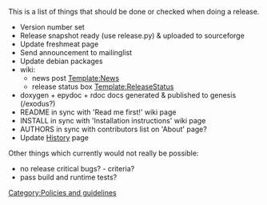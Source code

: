 This is a list of things that should be done or checked when doing a release.

* Version number set
* Release snapshot ready (use release.py) & uploaded to sourceforge
* Update freshmeat page
* Send announcement to mailinglist
* Update debian packages
* wiki:
** news post [[Template:News]]
** release status box [[Template:ReleaseStatus]]
* doxygen + epydoc + rdoc docs generated & published to genesis (/exodus?)
* README in sync with 'Read me first!' wiki page
* INSTALL in sync with 'Installation instructions' wiki page
* AUTHORS in sync with contributors list on 'About' page?
* Update [[History]] page

Other things which currently would not really be possible:
* no release critical bugs? - criteria?
* pass build and runtime tests?

[[Category:Policies and guidelines]]
